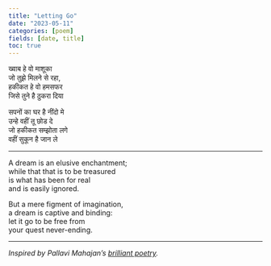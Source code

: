 ```yaml
---
title: "Letting Go"
date: "2023-05-11"
categories: [poem]
fields: [date, title]
toc: true
---
```


ख्वाब हे वो माशूका<br>
जो तुझे मिलने से रहा,<br>
हकीकत हे वो हमसफर<br>
जिसे तुने है ठुकरा दिया<br>

सपनों का घर है नींदो मे<br>
उन्हे वहीं तू छोड दे<br>
जो हकीकत सम्झोता लगे<br>
वहीं सुकून है जान ले<br>

---

A dream is an elusive enchantment;<br>
while that that is to be treasured<br>
is what has been for real<br>
and is easily ignored.<br>

But a mere figment of imagination,<br>
a dream is captive and binding:<br>
let it go to be free from<br>
your quest never-ending.<br>


---

_Inspired by Pallavi Mahajan's [brilliant poetry](https://www.youtube.com/watch?v=M6mmF8OM9SM)._